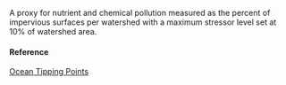 A proxy for nutrient and chemical pollution measured as the percent of impervious surfaces per watershed with a maximum stressor level set at 10% of watershed area.

#### Reference

[Ocean Tipping Points](http://www.pacioos.hawaii.edu/projects/oceantippingpoints/#data)